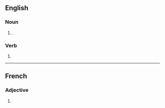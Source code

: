 ==English==

===Noun===
{{head|en|noun form}}

# {{plural of|malcontent|lang=en}}.

===Verb===
{{head|en|verb form}}

# {{en-third-person singular of|malcontent}}

----

==French==

===Adjective===
{{head|fr|adjective form}}

# {{masculine plural of|malcontent|lang=fr}}